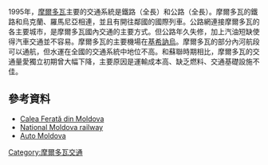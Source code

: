 {{no footnotes|time=2016-02-22T05:56:49+00:00}}
1995年，[[摩爾多瓦|摩爾多瓦]]主要的交通系統是鐵路（全長{{convert|1138|km|mi|0|abbr=on|disp=or}}）和公路（全長{{convert|12730|km|mi|0|abbr=on|disp=or}}）。摩爾多瓦的鐵路和烏克蘭、羅馬尼亞相連，並且有開往鄰國的國際列車。公路網連接摩爾多瓦的各主要城市，是摩爾多瓦國內交通的主要方式。但公路年久失修，加上汽油短缺使得汽車交通並不容易。摩爾多瓦的主要機場在[[基希訥烏|基希訥烏]]。摩爾多瓦的部分內河航段可以通航，但水運在全國的交通系統中地位不高。和蘇聯時期相比，摩爾多瓦的交通量愛獨立初期曾大幅下降，主要原因是運輸成本高、缺乏燃料、交通基礎設施不佳。
== 參考資料 ==
* [[Calea_Ferată_din_Moldova|Calea Ferată din Moldova]]
* [http://www.railway.md National Moldova railway] {{Wayback|url=http://www.railway.md/ |date=20210316161605 }}
* [https://web.archive.org/web/20131010082708/http://www.masini.md/ Auto Moldova]

{{歐洲題目|交通}}
[[Category:摩爾多瓦交通|Category:摩爾多瓦交通]]